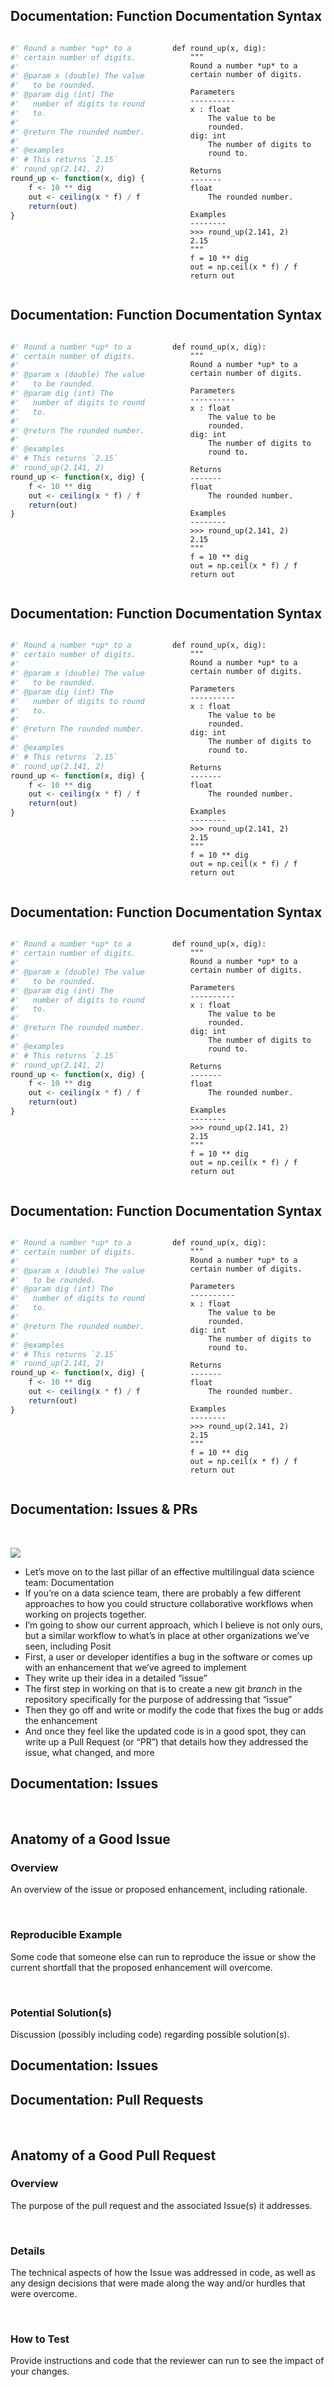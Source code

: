 ## Documentation: Function Documentation Syntax {transition="none"}

::: {.columns}
::: {.column}

```.r
#' Round a number *up* to a
#' certain number of digits.
#'
#' @param x (double) The value
#'   to be rounded.
#' @param dig (int) The
#'   number of digits to round
#'   to.
#'
#' @return The rounded number.
#'
#' @examples
#' # This returns `2.15`
#' round_up(2.141, 2)
round_up <- function(x, dig) {
    f <- 10 ** dig
    out <- ceiling(x * f) / f
    return(out)
}
```

:::

::: {.column}

```.python
def round_up(x, dig):
    """
    Round a number *up* to a
    certain number of digits.

    Parameters
    ----------
    x : float
        The value to be
        rounded.
    dig: int
        The number of digits to
        round to.

    Returns
    -------
    float
        The rounded number.

    Examples
    --------
    >>> round_up(2.141, 2)
    2.15
    """
    f = 10 ** dig
    out = np.ceil(x * f) / f
    return out
```

:::
:::

## Documentation: Function Documentation Syntax {transition="none"}

::: {.columns}
::: {.column}

```.r
#' Round a number *up* to a
#' certain number of digits.
#'
#' @param x (double) The value
#'   to be rounded.
#' @param dig (int) The
#'   number of digits to round
#'   to.
#'
#' @return The rounded number.
#'
#' @examples
#' # This returns `2.15`
#' round_up(2.141, 2)
round_up <- function(x, dig) {
    f <- 10 ** dig
    out <- ceiling(x * f) / f
    return(out)
}
```

:::

::: {.column}

```.python
def round_up(x, dig):
    """
    Round a number *up* to a
    certain number of digits.

    Parameters
    ----------
    x : float
        The value to be
        rounded.
    dig: int
        The number of digits to
        round to.

    Returns
    -------
    float
        The rounded number.

    Examples
    --------
    >>> round_up(2.141, 2)
    2.15
    """
    f = 10 ** dig
    out = np.ceil(x * f) / f
    return out
```

:::
:::

## Documentation: Function Documentation Syntax {transition="none"}

::: {.columns}
::: {.column}

```.r
#' Round a number *up* to a
#' certain number of digits.
#'
#' @param x (double) The value
#'   to be rounded.
#' @param dig (int) The
#'   number of digits to round
#'   to.
#'
#' @return The rounded number.
#'
#' @examples
#' # This returns `2.15`
#' round_up(2.141, 2)
round_up <- function(x, dig) {
    f <- 10 ** dig
    out <- ceiling(x * f) / f
    return(out)
}
```

:::

::: {.column}

```.python
def round_up(x, dig):
    """
    Round a number *up* to a
    certain number of digits.

    Parameters
    ----------
    x : float
        The value to be
        rounded.
    dig: int
        The number of digits to
        round to.

    Returns
    -------
    float
        The rounded number.

    Examples
    --------
    >>> round_up(2.141, 2)
    2.15
    """
    f = 10 ** dig
    out = np.ceil(x * f) / f
    return out
```

:::
:::

## Documentation: Function Documentation Syntax {transition="none"}

::: {.columns}
::: {.column}

```.r
#' Round a number *up* to a
#' certain number of digits.
#'
#' @param x (double) The value
#'   to be rounded.
#' @param dig (int) The
#'   number of digits to round
#'   to.
#'
#' @return The rounded number.
#'
#' @examples
#' # This returns `2.15`
#' round_up(2.141, 2)
round_up <- function(x, dig) {
    f <- 10 ** dig
    out <- ceiling(x * f) / f
    return(out)
}
```

:::

::: {.column}

```.python
def round_up(x, dig):
    """
    Round a number *up* to a
    certain number of digits.

    Parameters
    ----------
    x : float
        The value to be
        rounded.
    dig: int
        The number of digits to
        round to.

    Returns
    -------
    float
        The rounded number.

    Examples
    --------
    >>> round_up(2.141, 2)
    2.15
    """
    f = 10 ** dig
    out = np.ceil(x * f) / f
    return out
```

:::
:::

## Documentation: Function Documentation Syntax {transition="none"}

::: {.columns}
::: {.column}

```.r
#' Round a number *up* to a
#' certain number of digits.
#'
#' @param x (double) The value
#'   to be rounded.
#' @param dig (int) The
#'   number of digits to round
#'   to.
#'
#' @return The rounded number.
#'
#' @examples
#' # This returns `2.15`
#' round_up(2.141, 2)
round_up <- function(x, dig) {
    f <- 10 ** dig
    out <- ceiling(x * f) / f
    return(out)
}
```

:::

::: {.column}

```.python
def round_up(x, dig):
    """
    Round a number *up* to a
    certain number of digits.

    Parameters
    ----------
    x : float
        The value to be
        rounded.
    dig: int
        The number of digits to
        round to.

    Returns
    -------
    float
        The rounded number.

    Examples
    --------
    >>> round_up(2.141, 2)
    2.15
    """
    f = 10 ** dig
    out = np.ceil(x * f) / f
    return out
```

:::
:::

## Documentation: Issues & PRs

<br>

![](www/git-sdlc.png)

::: {.notes}

- Let's move on to the last pillar of an effective multilingual data science team: Documentation
- If you're on a data science team, there are probably a few different approaches to how you could structure collaborative workflows when working on projects together.
- I'm going to show our current approach, which I believe is not only ours, but a similar workflow to what's in place at other organizations we've seen, including Posit
- First, a user or developer identifies a bug in the software or comes up with an enhancement that we've agreed to implement
- They write up their idea in a detailed "issue"
- The first step in working on that is to create a new git *branch* in the repository specifically for the purpose of addressing that "issue"
- Then they go off and write or modify the code that fixes the bug or adds the enhancement
- And once they feel like the updated code is in a good spot, they can write up a Pull Request (or "PR") that details how they addressed the issue, what changed, and more

:::

## Documentation: Issues {.smaller}

<br>

::: {.callout-note}

## Anatomy of a Good Issue

### Overview

An overview of the issue or proposed enhancement, including rationale.

<br>

### Reproducible Example

Some code that someone else can run to reproduce the issue or show the current shortfall that the proposed enhancement will overcome.

<br>

### Potential Solution(s)

Discussion (possibly including code) regarding possible solution(s).

:::

## Documentation: Issues

<!-- ![](www/good-issue.mp4) -->

## Documentation: Pull Requests {.smaller}

<br>

::: {.callout-note}

## Anatomy of a Good Pull Request

### Overview

The purpose of the pull request and the associated Issue(s) it addresses.

<br>

### Details

The technical aspects of how the Issue was addressed in code, as well as any design decisions that were made along the way and/or hurdles that were overcome.

<br>

### How to Test

Provide instructions and code that the reviewer can run to see the impact of your changes.

:::